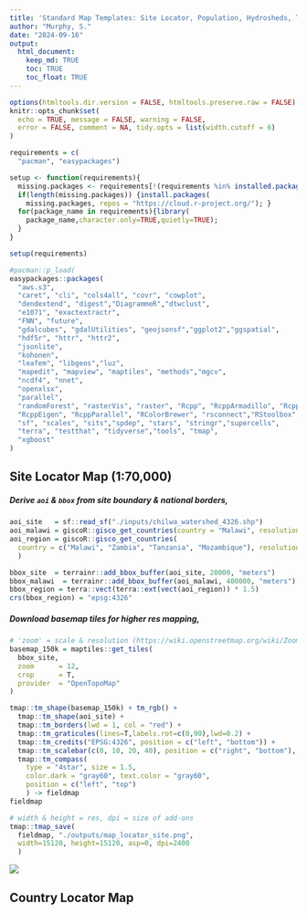 ```yaml
---
title: 'Standard Map Templates: Site Locator, Population, Hydrosheds, Topographic'
author: "Murphy, S."
date: "2024-09-16"
output: 
  html_document:
    keep_md: TRUE
    toc: TRUE
    toc_float: TRUE
---
```


```r
options(htmltools.dir.version = FALSE, htmltools.preserve.raw = FALSE)
knitr::opts_chunk$set(
  echo = TRUE, message = FALSE, warning = FALSE,
  error = FALSE, comment = NA, tidy.opts = list(width.cutoff = 6)
) 

requirements = c(
  "pacman", "easypackages")

setup <- function(requirements){
  missing.packages <- requirements[!(requirements %in% installed.packages()[,"Package"])];
  if(length(missing.packages)) {install.packages(
    missing.packages, repos = "https://cloud.r-project.org/"); }
  for(package_name in requirements){library(
    package_name,character.only=TRUE,quietly=TRUE);
  }
}

setup(requirements)

#pacman::p_load(
easypackages::packages(  
  "aws.s3", 
  "caret", "cli", "cols4all", "covr", "cowplot",
  "dendextend", "digest","DiagrammeR","dtwclust", 
  "e1071", "exactextractr", 
  "FNN", "future",
  "gdalcubes", "gdalUtilities", "geojsonsf","ggplot2","ggspatial",
  "hdf5r", "httr", "httr2",
  "jsonlite", 
  "kohonen", 
  "leafem", "libgeos","luz",
  "mapedit", "mapview", "maptiles", "methods","mgcv", 
  "ncdf4", "nnet", 
  "openxlsx", 
  "parallel",
  "randomForest", "rasterVis", "raster", "Rcpp", "RcppArmadillo", "RcppCensSpatial", 
  "RcppEigen", "RcppParallel", "RColorBrewer", "rsconnect","RStoolbox", "rts", 
  "sf", "scales", "sits","spdep", "stars", "stringr","supercells", 
  "terra", "testthat", "tidyverse","tools", "tmap", 
  "xgboost"
)
```

## Site Locator Map (1:70,000)

##### Derive `aoi` & `bbox` from site boundary & national borders,

```r
aoi_site   = sf::read_sf("./inputs/chilwa_watershed_4326.shp")
aoi_malawi = giscoR::gisco_get_countries(country = "Malawi", resolution = "3")
aoi_region = giscoR::gisco_get_countries(
  country = c("Malawi", "Zambia", "Tanzania", "Mozambique"), resolution = "3"
  )

bbox_site  = terrainr::add_bbox_buffer(aoi_site, 20000, "meters")
bbox_malawi  = terrainr::add_bbox_buffer(aoi_malawi, 400000, "meters")
bbox_region = terra::vect(terra::ext(vect(aoi_region)) * 1.5) 
crs(bbox_region) = "epsg:4326"
```

##### Download basemap tiles for higher res mapping,

```r
# 'zoom' = scale & resolution (https://wiki.openstreetmap.org/wiki/Zoom_levels)
basemap_150k = maptiles::get_tiles(
  bbox_site, 
  zoom      = 12, 
  crop      = T,
  provider  = "OpenTopoMap"
)

tmap::tm_shape(basemap_150k) + tm_rgb() + 
  tmap::tm_shape(aoi_site) +
  tmap::tm_borders(lwd = 1, col = "red") +
  tmap::tm_graticules(lines=T,labels.rot=c(0,90),lwd=0.2) +
  tmap::tm_credits("EPSG:4326", position = c("left", "bottom")) + 
  tmap::tm_scalebar(c(0, 10, 20, 40), position = c("right", "bottom"), text.size = .5) +
  tmap::tm_compass(
    type = "4star", size = 1.5,
    color.dark = "gray60", text.color = "gray60",
    position = c("left", "top")
    ) -> fieldmap
fieldmap

# width & height = res, dpi = size of add-ons
tmap::tmap_save(
  fieldmap, "./outputs/map_locator_site.png", 
  width=15120, height=15120, asp=0, dpi=2400
  )
```

![](outputs/map_locator_site.png)


## Country Locator Map

